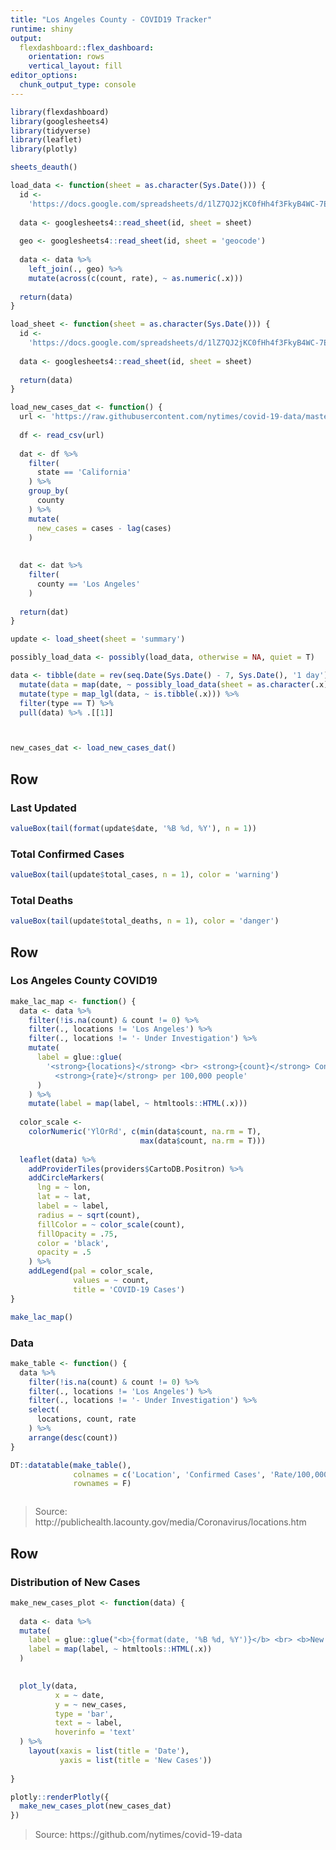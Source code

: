 ```yaml
---
title: "Los Angeles County - COVID19 Tracker"
runtime: shiny
output: 
  flexdashboard::flex_dashboard:
    orientation: rows
    vertical_layout: fill
editor_options: 
  chunk_output_type: console
---
```


```r
library(flexdashboard)
library(googlesheets4)
library(tidyverse)
library(leaflet)
library(plotly)

sheets_deauth()

load_data <- function(sheet = as.character(Sys.Date())) {
  id <-
    'https://docs.google.com/spreadsheets/d/1lZ7QJ2jKC0fHh4f3FkyB4WC-7EUNwiBwP9wX9WjTdLw/edit?usp=sharing'
  
  data <- googlesheets4::read_sheet(id, sheet = sheet)
  
  geo <- googlesheets4::read_sheet(id, sheet = 'geocode')
  
  data <- data %>%
    left_join(., geo) %>%
    mutate(across(c(count, rate), ~ as.numeric(.x)))
  
  return(data)
}

load_sheet <- function(sheet = as.character(Sys.Date())) {
  id <-
    'https://docs.google.com/spreadsheets/d/1lZ7QJ2jKC0fHh4f3FkyB4WC-7EUNwiBwP9wX9WjTdLw/edit?usp=sharing'
  
  data <- googlesheets4::read_sheet(id, sheet = sheet)
  
  return(data)
}

load_new_cases_dat <- function() {
  url <- 'https://raw.githubusercontent.com/nytimes/covid-19-data/master/us-counties.csv'
  
  df <- read_csv(url)
  
  dat <- df %>%
    filter(
      state == 'California'
    ) %>%
    group_by(
      county
    ) %>%
    mutate(
      new_cases = cases - lag(cases)
    )
  
  
  dat <- dat %>%
    filter(
      county == 'Los Angeles'
    )
  
  return(dat)
}

update <- load_sheet(sheet = 'summary')

possibly_load_data <- possibly(load_data, otherwise = NA, quiet = T)

data <- tibble(date = rev(seq.Date(Sys.Date() - 7, Sys.Date(), '1 day'))) %>%
  mutate(data = map(date, ~ possibly_load_data(sheet = as.character(.x)))) %>%
  mutate(type = map_lgl(data, ~ is.tibble(.x))) %>%
  filter(type == T) %>%
  pull(data) %>% .[[1]]



new_cases_dat <- load_new_cases_dat()
```

<!-- Los Angeles County -->
<!-- === -->

Row
---

### Last Updated
```r
valueBox(tail(format(update$date, '%B %d, %Y'), n = 1))
```

### Total Confirmed Cases
```r
valueBox(tail(update$total_cases, n = 1), color = 'warning')
```

### Total Deaths
```r
valueBox(tail(update$total_deaths, n = 1), color = 'danger')
```

Row
---

### Los Angeles County COVID19

```r

make_lac_map <- function() {
  data <- data %>%
    filter(!is.na(count) & count != 0) %>%
    filter(., locations != 'Los Angeles') %>%
    filter(., locations != '- Under Investigation') %>%
    mutate(
      label = glue::glue(
        '<strong>{locations}</strong> <br> <strong>{count}</strong> Confirmed Cases <br>
          <strong>{rate}</strong> per 100,000 people'
      )
    ) %>%
    mutate(label = map(label, ~ htmltools::HTML(.x)))
  
  color_scale <-
    colorNumeric('YlOrRd', c(min(data$count, na.rm = T),
                             max(data$count, na.rm = T)))
  
  leaflet(data) %>%
    addProviderTiles(providers$CartoDB.Positron) %>%
    addCircleMarkers(
      lng = ~ lon,
      lat = ~ lat,
      label = ~ label,
      radius = ~ sqrt(count),
      fillColor = ~ color_scale(count),
      fillOpacity = .75,
      color = 'black',
      opacity = .5
    ) %>%
    addLegend(pal = color_scale,
              values = ~ count,
              title = 'COVID-19 Cases')
}

make_lac_map()

```

### Data

```r
make_table <- function() {
  data %>%
    filter(!is.na(count) & count != 0) %>%
    filter(., locations != 'Los Angeles') %>%
    filter(., locations != '- Under Investigation') %>%
    select(
      locations, count, rate
    ) %>%
    arrange(desc(count))
}

DT::datatable(make_table(),
              colnames = c('Location', 'Confirmed Cases', 'Rate/100,000'),
              rownames = F)



```

> Source: http://publichealth.lacounty.gov/media/Coronavirus/locations.htm

Row
---

### Distribution of New Cases
```r
make_new_cases_plot <- function(data) {
  
  data <- data %>%
  mutate(
    label = glue::glue("<b>{format(date, '%B %d, %Y')}</b> <br> <b>New Cases:</b> {new_cases}"),
    label = map(label, ~ htmltools::HTML(.x))
  )

  
  plot_ly(data,
          x = ~ date,
          y = ~ new_cases,
          type = 'bar',
          text = ~ label,
          hoverinfo = 'text'
  ) %>%
    layout(xaxis = list(title = 'Date'),
           yaxis = list(title = 'New Cases'))
  
}

plotly::renderPlotly({
  make_new_cases_plot(new_cases_dat)
})
```

> Source: https://github.com/nytimes/covid-19-data

















